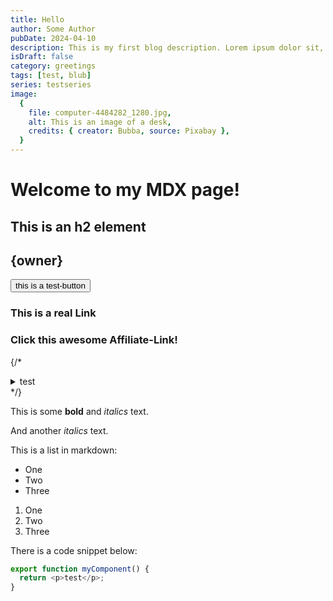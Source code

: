 ```yaml
---
title: Hello
author: Some Author
pubDate: 2024-04-10
description: This is my first blog description. Lorem ipsum dolor sit, amet consectetur adipisicing elit. Laboriosam officiis iste sapiente labore voluptates expedita aspernatur quae neque, nam recusandae?
isDraft: false
category: greetings
tags: [test, blub]
series: testseries
image:
  {
    file: computer-4484282_1280.jpg,
    alt: This is an image of a desk,
    credits: { creator: Bubba, source: Pixabay },
  }
---
```


# Welcome to my MDX page!

## This is an h2 element

## {owner}

<button>this is a test-button</button>

### This is a real Link

### Click this awesome <AffiliateLink href={links.affiliate.ib} tooltip="This is customized tooltip text!" >Affiliate-Link!</AffiliateLink>

{/* <details> */}
{/* <summary>test</summary>bla */}
{/* </details> */}

This is some **bold** and _italics_ text.

And another _italics_ text.

This is a list in markdown:

- One
- Two
- Three

1. One
1. Two
1. Three

There is a code snippet below:

```ts
export function myComponent() {
  return <p>test</p>;
}
```
